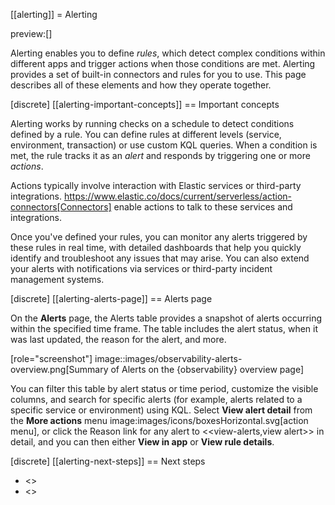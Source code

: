 [[alerting]]
= Alerting

preview:[]

Alerting enables you to define *rules*, which detect complex conditions within different apps and trigger actions when those conditions are met. Alerting provides a set of built-in connectors and rules for you to use. This page describes all of these elements and how they operate together.

[discrete]
[[alerting-important-concepts]]
== Important concepts

Alerting works by running checks on a schedule to detect conditions defined by a rule. You can define rules at different levels (service, environment, transaction) or use custom KQL queries. When a condition is met, the rule tracks it as an *alert* and responds by triggering one or more *actions*.

Actions typically involve interaction with Elastic services or third-party integrations. https://www.elastic.co/docs/current/serverless/action-connectors[Connectors] enable actions to talk to these services and integrations.

Once you've defined your rules, you can monitor any alerts triggered by these rules in real time, with detailed dashboards that help you quickly identify and troubleshoot any issues that may arise. You can also extend your alerts with notifications via services or third-party incident management systems.

[discrete]
[[alerting-alerts-page]]
== Alerts page

On the **Alerts** page, the Alerts table provides a snapshot of alerts occurring within the specified time frame. The table includes the alert status, when it was last updated, the reason for the alert, and more.

[role="screenshot"]
image::images/observability-alerts-overview.png[Summary of Alerts on the {observability} overview page]

You can filter this table by alert status or time period, customize the visible columns, and search for specific alerts (for example, alerts related to a specific service or environment) using KQL. Select **View alert detail** from the **More actions** menu image:images/icons/boxesHorizontal.svg[action menu], or click the Reason link for any alert to <<view-alerts,view alert>> in detail, and you can then either **View in app** or **View rule details**.

[discrete]
[[alerting-next-steps]]
== Next steps

* <<create-manage-rules>>
* <<view-alerts>>
